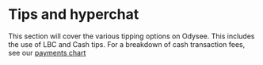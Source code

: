 # Tips and hyperchat

This section will cover the various tipping options on Odysee. This includes the use of LBC and Cash tips. For a breakdown of cash transaction fees, see our [payments chart](https://help.odysee.tv/payments-chart/)

<CategoryCards/>
